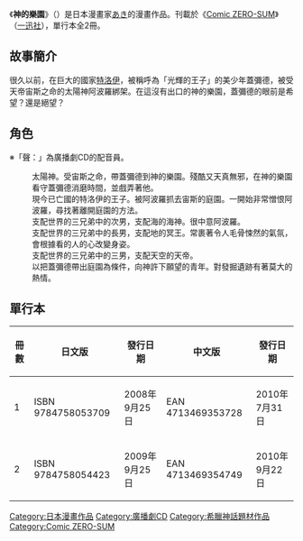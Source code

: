 {{Infobox animanga/Headerofja
|title= 神的樂園
|image= 
|size= 
|caption= 
|japanese= オリンポス
|english= Olympus
|kana= 
|romaji= 
|genre= [[神話|神話]]
}}
{{Infobox animanga/name
|original= 
|official= 
|formal= 神的樂園
|common= 奥林匹斯
}}
{{Infobox animanga/Manga
|標題= 
|作者= [[秋_(漫畫家)|あき]]
|罗马音={AKI}
|作畫= 
|出版社= {{flagicon|Japan}} [[一迅社|一迅社]]<br>{{flagicon|Taiwan}} [[長鴻出版社|長鴻出版社]]
|其他出版社= EDITIONS TONKAM
|連載雜誌= [[Comic_ZERO-SUM|Comic ZERO-SUM]]
|label= 
|發售日= 
|開始= 
|結束= 
|冊數= 全2冊
|話數= 
|其他= 
}}
{{Infobox animanga/Footerofja}}
《'''神的樂園'''》（{{lang-ja|オリンポス}}）是日本漫畫家[[秋_(漫畫家)|あき]]的漫畫作品。刊載於《[[Comic_ZERO-SUM|Comic ZERO-SUM]]》（[[一迅社|一迅社]]），單行本全2冊。

==故事簡介==
很久以前，在巨大的國家[[特洛伊|特洛伊]]，被稱呼為「光輝的王子」的美少年蓋彌德，被受天帝宙斯之命的太陽神阿波羅綁架。在這沒有出口的神的樂園，蓋彌德的眼前是希望？還是絕望？

==角色==
※「聲：」為廣播劇CD的配音員。
;{{nihongo|[[阿波罗|阿波罗]]|アポロン||聲：[[石田彰|石田彰]]}}
:太陽神。受宙斯之命，帶蓋彌德到神的樂園。殘酷又天真無邪，在神的樂園看守蓋彌德消磨時間，並戲弄著他。
;{{nihongo|[[伽倪墨得斯|蓋彌德]]|ガニュメデス||聲：[[小野大輔|小野大輔]]}}
:現今已亡國的特洛伊的王子。被阿波羅抓去宙斯的庭園。一開始非常憎恨阿波羅，尋找著離開庭園的方法。
;{{nihongo|[[波塞冬|波塞冬]]|ポセイドン||聲：[[置鮎龍太郎|置鮎龍太郎]]}}
:支配世界的三兄弟中的次男，支配海的海神。很中意阿波羅。
;{{nihongo|[[哈底斯|哈底斯]]|ハーデス||聲：[[森川智之|森川智之]]}}
:支配世界的三兄弟中的長男，支配地的冥王。常裹著令人毛骨悚然的氣氛，會根據看的人的心改變身姿。
;{{nihongo|[[宙斯|宙斯]]|ゼウス}}
:支配世界的三兄弟中的三男，支配天空的天帝。
;{{nihongo|海茲|ハインツ||聲：[[梶裕貴|梶裕貴]]}}
:以把蓋彌德帶出庭園為條件，向神許下願望的青年。對發掘遺跡有著莫大的熱情。

==單行本==
{| border="0"  cellpadding="3px" style="border: 1px solid #999; background-color:#FFFFFF; "
|-align="center" bgcolor="#cccccc"
! 冊數
! 日文版
! 發行日期
! 中文版
! 發行日期
|-
| 1
| ISBN 9784758053709
| 2008年9月25日
| EAN 4713469353728
| 2010年7月31日
|-
| 2
| ISBN 9784758054423
| 2009年9月25日
| EAN 4713469354749
| 2010年9月22日
|}

{{DEFAULTSORT:Olympus}}
[[Category:日本漫畫作品|Category:日本漫畫作品]]
[[Category:廣播劇CD|Category:廣播劇CD]]
[[Category:希臘神話題材作品|Category:希臘神話題材作品]]
[[Category:Comic_ZERO-SUM|Category:Comic ZERO-SUM]]